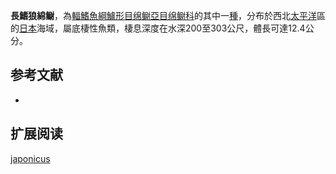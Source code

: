 {{Speciesbox
| name = 長鰭狼綿鳚
| image = 
| status = NE
| status_system = IUCN3.1
| genus = Lycodes
| species = japonicus
| authority = Matsubara & Iwai, 1951
| synonyms = 
}}

'''長鰭狼綿鳚'''，為[[輻鰭魚綱|輻鰭魚綱]][[鱸形目|鱸形目]][[绵鳚亞目|绵鳚亞目]][[绵鳚科|绵鳚科]]的其中一[[種|種]]，分布於西北[[太平洋|太平洋]]區的[[日本|日本]]海域，屬底棲性魚類，棲息深度在水深200至303公尺，體長可達12.4公分。

==参考文献==
*{{FishBase_species|genus=Lycodes|species=japonicus|year=2011|month=12}}

== 扩展阅读 ==
{{refbegin}}
{{wikispecies-inline|Lycodes japonicus|長鰭狼綿鳚}}
{{refend}}
{{Taxonbar|from=Q578231}}

[[Category:狼绵鳚属|japonicus]]


{{鱸形目小作品}}
